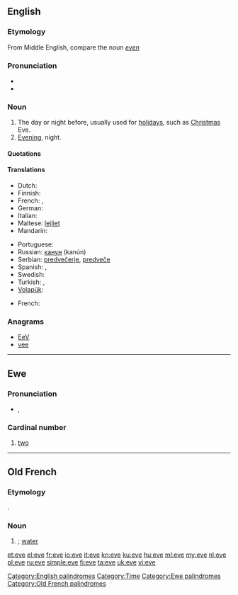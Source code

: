 {{also|Eve}}
==English==

===Etymology===
From Middle English, compare the noun ''[[even]]''

===Pronunciation===
* {{audio|en-us-eve.ogg|Audio (US)}}
* {{rhymes|iːv}}

===Noun===
{{en-noun}}

# The day or night before, usually used for [[holiday]]s, such as [[Christmas]] Eve.
# [[evening|Evening]], night.

====Quotations====
{{seeCites}}

====Translations====

{{trans-top|day or night before}}
* Dutch: {{t+|nl|vooravond}}
* Finnish: {{t+|fi|aatto}}
* French: {{t+|fr|vigile|f}}, {{t+|fr|veille|f}}
* German: {{t+|de|Vorabend|m}}
* Italian: {{t+|it|vigilia|f}}
* Maltese: [[lejliet]]
* Mandarin: {{t|cmn|前夜|sc=Hani}}
{{trans-mid}}
* Portuguese: {{t+|pt|véspera|f}}
* Russian: [[канун]] {{m}} (kanún)
* Serbian: [[predvečerje]], [[predveče]]
* Spanish: {{t+|es|víspera|f}},  {{t+|es|vigilia|f}}
* Swedish: {{t+|sv|afton|c}}
* Turkish: {{t+|tr|arefe}}, {{t+|tr|akşam}}
* [[Volapük]]: {{t|vo|büsoar}}
{{trans-bottom}}

{{trans-top|New year's eve feast}}
* French: {{t|fr|réveillon}}
{{trans-mid}}
{{trans-bottom}}

===Anagrams===
* [[EeV#English|EeV]]
* [[vee#English|vee]]

[[Category:English palindromes]]
[[Category:Time]]

----

==Ewe==

===Pronunciation===
* {{IPA|/ˈeve/|lang=ee}}, {{SAMPA|/"EvE/}}

===Cardinal number===
{{infl|ee|cardinal number}}

# [[two]]

[[Category:Ewe palindromes]]

----

==Old French==

===Etymology===
{{etyl|la|fro}} {{term|aqua|lang=la}}.

===Noun===
{{fro-noun|f}}

# {{alternative form of|iaue|lang=fro|nodot=1}}; [[water]]

[[Category:Old French palindromes]]

[[et:eve]]
[[el:eve]]
[[fr:eve]]
[[io:eve]]
[[it:eve]]
[[kn:eve]]
[[ku:eve]]
[[hu:eve]]
[[ml:eve]]
[[my:eve]]
[[nl:eve]]
[[pl:eve]]
[[ru:eve]]
[[simple:eve]]
[[fi:eve]]
[[ta:eve]]
[[uk:eve]]
[[vi:eve]]